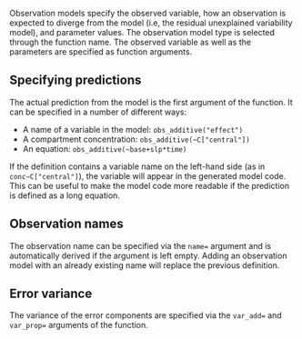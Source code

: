 Observation models specify the observed variable, how an observation is expected to diverge from the model (i.e, the residual unexplained variability model),
and parameter values. The observation model type is selected through the function name. The observed variable as well as the parameters are specified as function 
arguments. 

## Specifying predictions

The actual prediction from the model is the first argument of the function. It can be specified in a number of different ways:

  - A name of a variable in the model: `obs_additive("effect")`
  - A compartment concentration: `obs_additive(~C["central"])`
  - An equation: `obs_additive(~base+slp*time)`
  
If the definition contains a variable name on the left-hand side (as in `conc~C["central"]`), the variable will appear in the generated model code.
This can be useful to make the model code more readable if the prediction is defined as a long equation.

## Observation names

The observation name can be specified via the `name=` argument and is automatically derived if the argument is left empty. Adding an observation model 
with an already existing name will replace the previous definition.  

## Error variance

The variance of the error components are specified via the `var_add=` and `var_prop=` arguments of the function.



